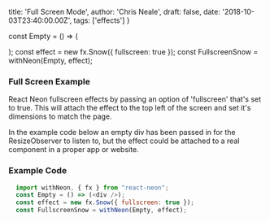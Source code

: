 
  title: 'Full Screen Mode',
  author: 'Chris Neale',
  draft: false,
  date: '2018-10-03T23:40:00.00Z',
  tags: ['effects']
}

const Empty = () => (<div />);
const effect = new fx.Snow({ fullscreen: true });
const FullscreenSnow = withNeon(Empty, effect);

### Full Screen Example

<FullscreenSnow />

React Neon fullscreen effects by passing an option of 'fullscreen' that's set to true. This will attach the effect to the top left of the screen and set it's dimensions to match the page.

In the example code below an empty div has been passed in for the ResizeObserver to listen to, but the effect could be attached to a real component in a proper app or website.

### Example Code

```javascript
  import withNeon, { fx } from "react-neon";
  const Empty = () => (<div />);
  const effect = new fx.Snow({ fullscreen: true });
  const FullscreenSnow = withNeon(Empty, effect);
```
